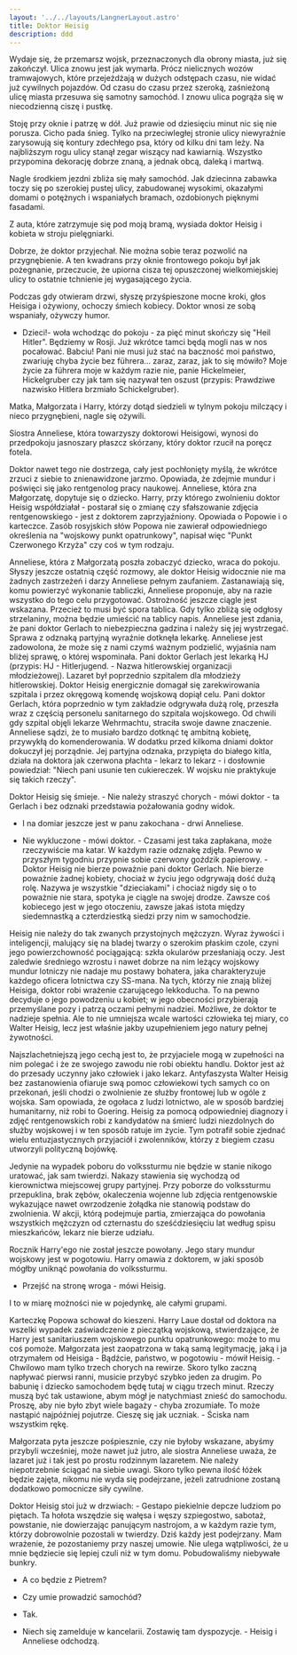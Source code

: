 ```yaml
---
layout: '../../layouts/LangnerLayout.astro'
title: Doktor Heisig
description: ddd
---
```


Wydaje się, że przemarsz wojsk, przeznaczonych dla obrony miasta, już się zakończył. Ulica znowu jest jak wymarła. Prócz nielicznych wozów tramwajowych, które przejeżdżają w dużych odstępach czasu, nie widać już cywilnych pojazdów. Od czasu do czasu przez szeroką, zaśnieżoną ulicę miasta przesuwa się samotny samochód. I znowu ulica pogrąża się w niecodzienną ciszę i pustkę.

Stoję przy oknie i patrzę w dół. Już prawie od dziesięciu minut nic się nie porusza. Cicho pada śnieg. Tylko na przeciwległej stronie ulicy niewyraźnie zarysowują się kontury zdechłego psa, który od kilku dni tam leży. Na najbliższym rogu ulicy stanął zegar wiszący nad kawiarnią. Wszystko przypomina dekorację dobrze znaną, a jednak obcą, daleką i martwą.

Nagle środkiem jezdni zbliża się mały samochód. Jak dziecinna zabawka toczy się po szerokiej pustej ulicy, zabudowanej wysokimi, okazałymi domami o potężnych i wspaniałych bramach, ozdobionych pięknymi fasadami.

Z auta, które zatrzymuje się pod moją bramą, wysiada doktor Heisig i kobieta w stroju pielęgniarki.

Dobrze, że doktor przyjechał. Nie można sobie teraz pozwolić na przygnębienie. A ten kwadrans przy oknie frontowego pokoju był jak pożegnanie, przeczucie, że upiorna cisza tej opuszczonej wielkomiejskiej ulicy to ostatnie tchnienie jej wygasającego życia.

Podczas gdy otwieram drzwi, słyszę przyśpieszone mocne kroki, głos Heisiga i ożywiony, ochoczy śmiech kobiecy. Doktor wnosi ze sobą wspaniały, ożywczy humor.

- Dzieci!- woła wchodząc do pokoju - za pięć minut skończy się "Heil Hitler". Będziemy w Rosji. Już wkrótce tamci będą mogli nas w nos pocałować. Babciu! Pani nie musi już stać na baczność moi państwo, zwariuję chyba życie bez führera... zaraz, zaraz, jak to się mówiło? Moje życie za führera moje w każdym razie nie, panie Hickelmeier, Hickelgruber czy jak tam się nazywał ten oszust (przypis: Prawdziwe nazwisko Hitlera brzmiało Schickelgruber).

Matka, Małgorzata i Harry, którzy dotąd siedzieli w tylnym pokoju milczący i nieco przygnębieni, nagle się ożywili.

Siostra Anneliese, która towarzyszy doktorowi Heisigowi, wynosi do przedpokoju jasnoszary płaszcz skórzany, który doktor rzucił na poręcz fotela.

Doktor nawet tego nie dostrzega, cały jest pochłonięty myślą, że wkrótce zrzuci z siebie to znienawidzone jarzmo. Opowiada, że zdejmie mundur i poświęci się jako rentgenolog pracy naukowej. Anneliese, która zna Małgorzatę, dopytuje się o dziecko. Harry, przy którego zwolnieniu doktor Heisig współdziałał - postarał się o zmianę czy sfałszowanie zdjęcia rentgenowskiego - jest z doktorem zaprzyjaźniony. Opowiada o Popowie i o karteczce. Zasób rosyjskich słów Popowa nie zawierał odpowiedniego określenia na "wojskowy punkt opatrunkowy", napisał więc "Punkt Czerwonego Krzyża" czy coś w tym rodzaju.

Anneliese, która z Małgorzatą poszła zobaczyć dziecko, wraca do pokoju. Słyszy jeszcze ostatnią część rozmowy, ale doktor Heisig widocznie nie ma żadnych zastrzeżeń i darzy Anneliese pełnym zaufaniem. Zastanawiają się, komu powierzyć wykonanie tabliczki, Anneliese proponuje, aby na razie wszystko do tego celu przygotować. Ostrożność jeszcze ciągle jest wskazana. Przecież to musi być spora tablica. Gdy tylko zbliżą się odgłosy strzelaniny, można będzie umieścić na tablicy napis. Anneliese jest zdania, że pani doktor Gerlach to niebezpieczna gadzina i należy się jej wystrzegać. Sprawa z odznaką partyjną wyraźnie dotknęła lekarkę. Anneliese jest zadowolona, że może się z nami czymś ważnym podzielić, wyjaśnia nam bliżej sprawę, o której wspominała. Pani doktor Gerlach jest lekarką HJ (przypis: HJ - Hitlerjugend. - Nazwa hitlerowskiej organizacji młodzieżowej). Lazaret był poprzednio szpitalem dla młodzieży hitlerowskiej. Doktor Heisig energicznie domagał się zarekwirowania szpitala i przez okręgową komendę wojskową dopiął celu. Pani doktor Gerlach, która poprzednio w tym zakładzie odgrywała dużą rolę, przeszła wraz z częścią personelu sanitarnego do szpitala wojskowego. Od chwili gdy szpital objęli lekarze Wehrmachtu, straciła swoje dawne znaczenie. Anneliese sądzi, że to musiało bardzo dotknąć tę ambitną kobietę, przywykłą do komenderowania. W dodatku przed kilkoma dniami doktor dokuczył jej porządnie. Jej partyjna odznaka, przypięta do białego kitla, działa na doktora jak czerwona płachta - lekarz to lekarz - i dosłownie powiedział: "Niech pani usunie ten cukiereczek. W wojsku nie praktykuje się takich rzeczy".

Doktor Heisig się śmieje. - Nie należy straszyć chorych - mówi doktor - ta Gerlach i bez odznaki przedstawia pożałowania godny widok.

- I na domiar jeszcze jest w panu zakochana - drwi Anneliese.

- Nie wykluczone - mówi doktor. - Czasami jest taka zapłakana, może rzeczywiście ma katar. W każdym razie odznakę zdjęła. Pewno w przyszłym tygodniu przypnie sobie czerwony goździk papierowy. - Doktor Heisig nie bierze poważnie pani doktor Gerlach. Nie bierze poważnie żadnej kobiety, chociaż w życiu jego odgrywają dość dużą rolę. Nazywa je wszystkie "dzieciakami" i chociaż nigdy się o to poważnie nie stara, spotyka je ciągle na swojej drodze. Zawsze coś kobiecego jest w jego otoczeniu, zawsze jakaś istota między siedemnastką a czterdziestką siedzi przy nim w samochodzie.

Heisig nie należy do tak zwanych przystojnych mężczyzn. Wyraz żywości i inteligencji, malujący się na bladej twarzy o szerokim płaskim czole, czyni jego powierzchowność pociągającą: szkła okularów przesłaniają oczy. Jest zaledwie średniego wzrostu i nawet dobrze na nim leżący wojskowy mundur lotniczy nie nadaje mu postawy bohatera, jaka charakteryzuje każdego oficera lotnictwa czy SS-mana. Na tych, którzy nie znają bliżej Heisiga, doktor robi wrażenie czarującego lekkoducha. To na pewno decyduje o jego powodzeniu u kobiet; w jego obecności przybierają przemyślane pozy i patrzą oczami pełnymi nadziei. Możliwe, że doktor te nadzieje spełnia. Ale to nie umniejsza wcale wartości człowieka tej miary, co Walter Heisig, lecz jest właśnie jakby uzupełnieniem jego natury pełnej żywotności.

Najszlachetniejszą jego cechą jest to, że przyjaciele mogą w zupełności na nim polegać i że ze swojego zawodu nie robi obiektu handlu. Doktor jest aż do przesady uczynny jako człowiek i jako lekarz. Antyfaszysta Walter Heisig bez zastanowienia ofiaruje swą pomoc człowiekowi tych samych co on przekonań, jeśli chodzi o zwolnienie ze służby frontowej lub w ogóle z wojska. Sam opowiada, że ogołaca z ludzi lotnictwo, ale w sposób bardziej humanitarny, niż robi to Goering. Heisig za pomocą odpowiedniej diagnozy i zdjęć rentgenowskich robi z kandydatów na śmierć ludzi niezdolnych do służby wojskowej i w ten sposób ratuje im życie. Tym potrafił sobie zjednać wielu entuzjastycznych przyjaciół i zwolenników, którzy z biegiem czasu utworzyli polityczną bojówkę.

Jedynie na wypadek poboru do volkssturmu nie będzie w stanie nikogo uratować, jak sam twierdzi. Nakazy stawienia się wychodzą od kierownictwa miejscowej grupy partyjnej. Przy poborze do volkssturmu przepuklina, brak zębów, okaleczenia wojenne lub zdjęcia rentgenowskie wykazujące nawet owrzodzenie żołądka nie stanowią podstaw do zwolnienia. W akcji, którą podejmuje partia, zmierzająca do powołania wszystkich mężczyzn od czternastu do sześćdziesięciu lat według spisu mieszkańców, lekarz nie bierze udziału.

Rocznik Harry'ego nie został jeszcze powołany. Jego stary mundur wojskowy jest w pogotowiu. Harry omawia z doktorem, w jaki sposób mógłby uniknąć powołania do volkssturmu.

- Przejść na stronę wroga - mówi Heisig.

I to w miarę możności nie w pojedynkę, ale całymi grupami.

Karteczkę Popowa schował do kieszeni. Harry Laue dostał od doktora na wszelki wypadek zaświadczenie z pieczątką wojskową, stwierdzające, że Harry jest sanitariuszem wojskowego punktu opatrunkowego: może to mu coś pomoże. Małgorzata jest zaopatrzona w taką samą legitymację, jaką i ja otrzymałem od Heisiga - Bądźcie, państwo, w pogotowiu - mówił Heisig. - Chwilowo mam tylko trzech chorych na rewirze. Skoro tylko zaczną napływać pierwsi ranni, musicie przybyć szybko jeden za drugim. Po babunię i dziecko samochodem będę tutaj w ciągu trzech minut. Rzeczy muszą być tak ustawione, abym mógł je natychmiast znieść do samochodu. Proszę, aby nie było zbyt wiele bagaży - chyba zrozumiałe. To może nastąpić najpóźniej pojutrze. Cieszę się jak uczniak. - Ściska nam wszystkim rękę.
 
Małgorzata pyta jeszcze pośpiesznie, czy nie byłoby wskazane, abyśmy przybyli wcześniej, może nawet już jutro, ale siostra Anneliese uważa, że lazaret już i tak jest po prostu rodzinnym lazaretem. Nie należy niepotrzebnie ściągać na siebie uwagi. Skoro tylko pewna ilość łóżek będzie zajęta, nikomu nie wyda się podejrzane, jeżeli zatrudnione zostaną dodatkowo pomocnicze siły cywilne.

Doktor Heisig stoi już w drzwiach: - Gestapo piekielnie depcze ludziom po piętach. Ta hołota wszędzie się wałęsa i węszy szpiegostwo, sabotaż, powstanie, nie dowierzając panującym nastrojom, a w każdym razie tym, którzy dobrowolnie pozostali w twierdzy. Dziś każdy jest podejrzany. Mam wrażenie, że pozostaniemy przy naszej umowie. Nie ulega wątpliwości, że u mnie będziecie się lepiej czuli niż w tym domu. Pobudowaliśmy niebywałe bunkry.

- A co będzie z Pietrem?

- Czy umie prowadzić samochód?

- Tak.

- Niech się zamelduje w kancelarii. Zostawię tam dyspozycje. - Heisig i Anneliese odchodzą.
